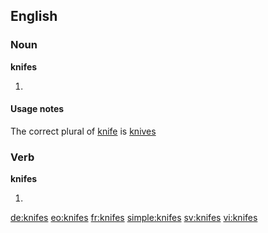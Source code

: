 ==English==

===Noun===
'''knifes'''

# {{nonstandard}} {{plural of|knife}}

====Usage notes====
The correct plural of [[knife]] is [[knives]]

===Verb===
'''knifes'''

# {{third-person singular of|knife}}

[[de:knifes]]
[[eo:knifes]]
[[fr:knifes]]
[[simple:knifes]]
[[sv:knifes]]
[[vi:knifes]]